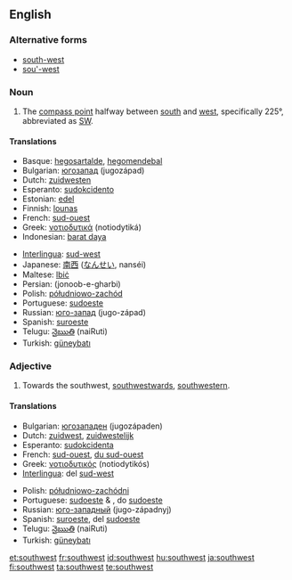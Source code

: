 {{wikipedia|dab=Southwest}}
==English==

===Alternative forms===
* [[south-west]]
* [[sou'-west]]

===Noun===
{{en-noun|-}}

# The [[compass point]] halfway between [[south]] and [[west]], specifically 225°, abbreviated as [[SW]].

====Translations====
{{top}}
*Basque: [[hegosartalde]], [[hegomendebal]]
*Bulgarian: [[югозапад]] (jugozápad) {{m}}
*Dutch: [[zuidwesten]] {{n}}
*Esperanto: [[sudokcidento]]
*Estonian: [[edel]]
*Finnish: [[lounas]]
*French: [[sud-ouest]] {{m}}
*Greek: [[νοτιοδυτικά]] (notiodytiká)
*Indonesian: [[barat daya]]
{{mid}}
*[[Interlingua]]: [[sud-west]]
*Japanese: [[南西]] ([[なんせい]], nanséi)
*Maltese: [[lbiċ]] 
*Persian: {{FAchar|[[جنوب غربی]]}} (jonoob-e-gharbi)
*Polish: [[półudniowo-zachód]]
*Portuguese: [[sudoeste]] {{m}}
*Russian: [[юго-запад]] (jugo-západ) {{m}}
*Spanish: [[suroeste]] {{m}}
*Telugu: [[నైఋతి]] (naiRuti)
*Turkish: [[güneybatı]]
{{bottom}}

===Adjective===
{{en-adj}}

# Towards the southwest, [[southwestward]]s, [[southwestern]].

====Translations====
{{top}}
*Bulgarian: [[югозападен]] (jugozápaden) {{m}}
*Dutch: [[zuidwest]], [[zuidwestelijk]]
*Esperanto: [[sudokcidenta]]
*French: [[sud-ouest]], [[du sud-ouest]]
*Greek: [[νοτιοδυτικός]] (notiodytikós)
*[[Interlingua]]: del [[sud-west]]
{{mid}}
*Polish: [[półudniowo-zachódni]]
*Portuguese: [[sudoeste]] {{m}} & {{f}}, do [[sudoeste]]
*Russian: [[юго-западный]] (jugo-západnyj)
*Spanish: [[suroeste]], del [[sudoeste]]
*Telugu: [[నైఋతి]] (naiRuti)
*Turkish: [[güneybatı]]
{{bottom}}

[[et:southwest]]
[[fr:southwest]]
[[id:southwest]]
[[hu:southwest]]
[[ja:southwest]]
[[fi:southwest]]
[[ta:southwest]]
[[te:southwest]]